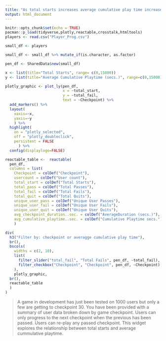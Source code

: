 ```yaml
---
title: "As total starts increases average cumulative play time increases"
output: html_document
---
```


```r
knitr::opts_chunk$set(echo = TRUE)
pacman::p_load(tidyverse,plotly,reactable,crosstalk,htmltools)
players <- read.csv("Player_Prog.csv")
```


```r

small_df <- players

small_df <- small_df %>% mutate_if(is.character, as.factor)

pen_df <- SharedData$new(small_df)

x <- list(title="Total Starts", range= c(0,15000))
y <- list(title="Average Cumulative Playtime (secs.)", range=c(0,15000))

plotly_graphic <- plot_ly(pen_df,
                          x = ~total_start,
                          y = ~total_fail,
                          text = ~Checkpoint) %>% 
  add_markers() %>% 
  layout(
    xaxis=~x,
    yaxis=~y
    ) %>% 
  highlight(
    on = "plotly_selected",
    off = "plotly_doubleclick",
    persistent = FALSE
      ) %>% 
  config(displaylogo=FALSE)

reactable_table <-  reactable(
  pen_df,
  columns = list(
    Checkpoint = colDef("Checkpoint"),
    usercount = colDef("User count"),
    total_start = colDef("Total Starts"),
    total_pass = colDef("Total Passes"),
    total_fail = colDef("Total Fails"),
    total_quit = colDef("Total Quits"),
    unique_user_pass = colDef("Unique User Passes"),
    unique_user_fail = colDef("Unique User Fails"),
    unique_user_quit = colDef("Unique User Quits"),
    avg_checkpoint_duration..sec. = colDef("AverageDuration (secs.)"),
    avg_cumulative_playtime..sec. = colDef("Cumulative Playtime secs."))
    )

```

```r
div(
  h3("Filter by: checkpoint or averagge cumulative play time"),
  br(),
  bscols(
    widths = c(2, 10),
    list(
      filter_slider("total_fail", "Total Fails", pen_df, ~total_fail),
      filter_checkbox("Checkpoint", "Checkpoint", pen_df, ~Checkpoint)
    ),
    plotly_graphic,
  br(),
  reactable_table
  )
)  
```

> A game in development has just been tested on 1000 users but only a few are getting to checkpoint 30. You have been provided with a summary of user data broken down by game checkpoint. Users can only progress to the next checkpoint when the previous has been passed. Users can re-play any passed checkpoint. This widget explores the relationship between total starts and average cummulative playtime. 

